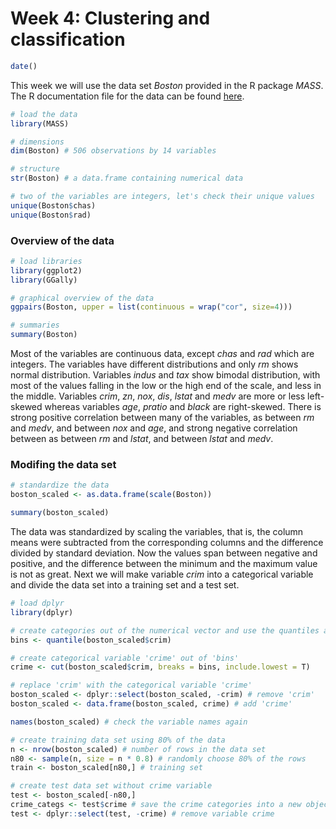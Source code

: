 # Week 4: Clustering and classification

```r
date()
```

This week we will use the data set *Boston* provided in the R package *MASS*. The R documentation file for the data can be found [here](https://stat.ethz.ch/R-manual/R-devel/library/MASS/html/Boston.html). 

```r
# load the data 
library(MASS)

# dimensions
dim(Boston) # 506 observations by 14 variables

# structure
str(Boston) # a data.frame containing numerical data

# two of the variables are integers, let's check their unique values
unique(Boston$chas)
unique(Boston$rad)
```

### Overview of the data
```r
# load libraries
library(ggplot2)
library(GGally)

# graphical overview of the data
ggpairs(Boston, upper = list(continuous = wrap("cor", size=4)))

# summaries
summary(Boston)
```

Most of the variables are continuous data, except *chas* and *rad* which are integers. The variables have different distributions and only *rm* shows normal distribution. Variables *indus* and *tax* show bimodal distribution, with most of the values falling in the low or the high end of the scale, and less in the middle. Variables *crim*, *zn*,  *nox*, *dis*, *lstat* and *medv* are more or less left-skewed whereas variables *age*, *pratio* and *black* are right-skewed. There is strong positive correlation between many of the variables, as between *rm* and *medv*, and between *nox* and *age*, and strong negative correlation between as between *rm* and *lstat*, and between *lstat* and *medv*.


### Modifing the data set

```r
# standardize the data
boston_scaled <- as.data.frame(scale(Boston))

summary(boston_scaled)
```
The data was standardized by scaling the variables, that is, the column means were subtracted from the corresponding columns and the difference divided by standard deviation. Now the values span between negative and positive, and the difference between the minimum and the maximum value is not as great. Next we will make variable *crim* into a categorical variable and divide the data set into a training set and a test set.

```r
# load dplyr
library(dplyr)

# create categories out of the numerical vector and use the quantiles as break points
bins <- quantile(boston_scaled$crim)

# create categorical variable 'crime' out of 'bins'
crime <- cut(boston_scaled$crim, breaks = bins, include.lowest = T)

# replace 'crim' with the categorical variable 'crime'
boston_scaled <- dplyr::select(boston_scaled, -crim) # remove 'crim'
boston_scaled <- data.frame(boston_scaled, crime) # add 'crime'

names(boston_scaled) # check the variable names again

# create training data set using 80% of the data
n <- nrow(boston_scaled) # number of rows in the data set
n80 <- sample(n, size = n * 0.8) # randomly choose 80% of the rows
train <- boston_scaled[n80,] # training set

# create test data set without crime variable
test <- boston_scaled[-n80,] 
crime_categs <- test$crime # save the crime categories into a new object
test <- dplyr::select(test, -crime) # remove variable crime 
```
